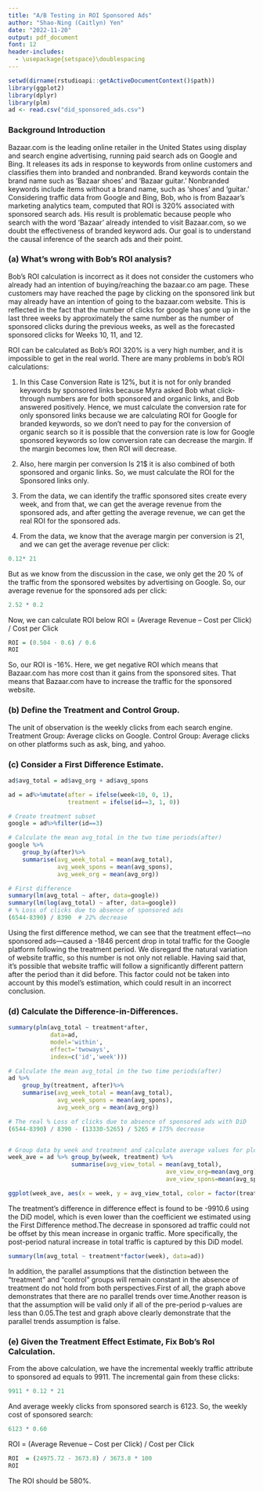 ```yaml
---
title: "A/B Testing in ROI Sponsored Ads"
author: "Shao-Ning (Caitlyn) Yen"
date: "2022-11-20"
output: pdf_document
font: 12
header-includes:
  - \usepackage{setspace}\doublespacing
---
```

```r
setwd(dirname(rstudioapi::getActiveDocumentContext()$path))
library(ggplot2)
library(dplyr)
library(plm)
ad <- read.csv("did_sponsored_ads.csv")
```
### Background Introduction
Bazaar.com is the leading online retailer in the United States using display and search engine advertising, running paid search ads on Google and Bing. It releases its ads in response to keywords from online customers and classifies them into branded and nonbranded. Brand keywords contain the brand name such as ‘Bazaar shoes’ and ‘Bazaar guitar.’ Nonbranded keywords include items without a brand name, such as ‘shoes’ and ‘guitar.’
Considering traffic data from Google and Bing, Bob, who is from Bazaar’s marketing analytics team, computed that ROI is 320% associated with sponsored search ads. His result is problematic because people who search with the word ‘Bazaar’ already intended to visit Bazaar.com, so we doubt the effectiveness of branded keyword ads. Our goal is to understand the causal inference of the search ads and their point.

### (a) What’s wrong with Bob’s ROI analysis?
Bob’s ROI calculation is incorrect as it does not consider the customers who already had an intention of buying/reaching the bazaar.co am page. These customers may have reached the page by clicking on the sponsored link but may already have an intention of going to the bazaar.com website. This is reflected in the fact that the number of clicks for google has gone up in the last three weeks by approximately the same number as the number of sponsored clicks during the previous weeks, as well as the forecasted sponsored clicks for Weeks 10, 11, and 12.

ROI can be calculated as Bob’s ROI 320% is a very high number, and it is impossible to get in the real world. There are many problems in bob’s ROI calculations:

1) In this Case Conversion Rate is 12%, but it is not for only branded keywords by sponsored links because Myra asked Bob what click-through numbers are for both sponsored and organic links, and Bob answered positively. Hence, we must calculate the conversion rate for only sponsored links because we are calculating ROI for Google for branded keywords, so we don’t need to pay for the conversion of organic search so it is possible that the conversion rate is low for Google sponsored keywords so low conversion rate can decrease the margin. If the margin becomes low, then ROI will decrease.

2) Also, here margin per conversion Is 21$ it is also combined of both sponsored and organic links. So, we must calculate the ROI for the Sponsored links only.

3) From the data, we can identify the traffic sponsored sites create every week, and from that, we can get the average revenue from the sponsored ads, and after getting the average revenue, we can get the real ROI for the sponsored ads.

4) From the data, we know that the average margin per conversion is 21, and we can get the average revenue per click:
```r
0.12* 21
```
But as we know from the discussion in the case, we only get the 20 % of the traffic from the sponsored websites by advertising on Google. So, our average revenue for the sponsored ads per click:
```r
2.52 * 0.2
```

Now, we can calculate ROI below
ROI = (Average Revenue – Cost per Click) / Cost per Click
```r
ROI = (0.504 - 0.6) / 0.6
ROI
```

So, our ROI is -16%. Here, we get negative ROI which means that Bazaar.com has more cost than it gains from the sponsored sites. That means that Bazaar.com have to increase the traffic for the sponsored website. 

### (b)	Define the Treatment and Control Group.
The unit of observation is the weekly clicks from each search engine. 
Treatment Group: Average clicks on Google.
Control Group: Average clicks on other platforms such as ask, bing, and yahoo.

### (c)	Consider a First Difference Estimate.
```r
ad$avg_total = ad$avg_org + ad$avg_spons

ad = ad%>%mutate(after = ifelse(week<10, 0, 1),
                 treatment = ifelse(id==3, 1, 0))

# Create treatment subset
google = ad%>%filter(id==3)

# Calculate the mean avg_total in the two time periods(after)
google %>%
    group_by(after)%>%
    summarise(avg_week_total = mean(avg_total),
              avg_week_spons = mean(avg_spons),
              avg_week_org = mean(avg_org))

# First difference
summary(lm(avg_total ~ after, data=google))
summary(lm(log(avg_total) ~ after, data=google))
# % Loss of clicks due to absence of sponsored ads
(6544-8390) / 8390  # 22% decrease
```

Using the first difference method, we can see that the treatment effect—no sponsored ads—caused a -1846 percent drop in total traffic for the Google platform following the treatment period. We disregard the natural variation of website traffic, so this number is not only not reliable. Having said that, it's possible that website traffic will follow a significantly different pattern after the period than it did before. This factor could not be taken into account by this model's estimation, which could result in an incorrect conclusion.

### (d) Calculate the Difference-in-Differences.
```r
summary(plm(avg_total ~ treatment*after,
            data=ad, 
            model='within', 
            effect='twoways', 
            index=c('id','week')))

# Calculate the mean avg_total in the two time periods(after)
ad %>%
    group_by(treatment, after)%>%
    summarise(avg_week_total = mean(avg_total),
              avg_week_spons = mean(avg_spons),
              avg_week_org = mean(avg_org))

# The real % Loss of clicks due to absence of sponsored ads with DiD
(6544-8390) / 8390 - (13330-5265) / 5265 # 175% decrease


# Group data by week and treatment and calculate average values for plotting
week_ave = ad %>% group_by(week, treatment) %>% 
                  summarise(avg_view_total = mean(avg_total),
                                             ave_view_org=mean(avg_org),
                                             ave_view_spons=mean(avg_spons))

ggplot(week_ave, aes(x = week, y = avg_view_total, color = factor(treatment))) + geom_line() + geom_vline(xintercept = 10, linetype='dashed') + theme_bw()
```

The treatment's difference in difference effect is found to be -9910.6 using the DiD model, which is even lower than the coefficient we estimated using the First Difference method.The decrease in sponsored ad traffic could not be offset by this mean increase in organic traffic. More specifically, the post-period natural increase in total traffic is captured by this DiD model.

```r
summary(lm(avg_total ~ treatment*factor(week), data=ad))
```

In addition, the parallel assumptions that the distinction between the "treatment" and "control" groups will remain constant in the absence of treatment do not hold from both perspectives.First of all, the graph above demonstrates that there are no parallel trends over time.Another reason is that the assumption will be valid only if all of the pre-period p-values are less than 0.05.The test and graph above clearly demonstrate that the parallel trends assumption is false.

### (e) Given the Treatment Effect Estimate, Fix Bob’s RoI Calculation.
From the above calculation, we have the incremental weekly traffic attribute to sponsored ad equals to 9911. 
The incremental gain from these clicks:
```r
9911 * 0.12 * 21
```

And average weekly clicks from sponsored search is 6123. So, the weekly cost of sponsored search: 
```r
6123 * 0.60 
```

ROI = (Average Revenue – Cost per Click) / Cost per Click
```r
ROI  = (24975.72 - 3673.8) / 3673.8 * 100
ROI
```

The ROI should be 580%. 